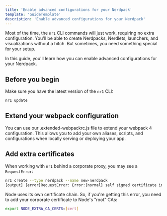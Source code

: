 ```yaml
---
title: 'Enable advanced configurations for your Nerdpack'
template: 'GuideTemplate'
description: 'Enable advanced configurations for your Nerdpack'
---
```


<Intro>

Most of the time, the `nr1` CLI commands will just work, requiring no extra configuration. You'll be able to create Nerdpacks, Nerdlets, launchers, and visualizations without a hitch. But sometimes, you need something special for your setup.

In this guide, you'll learn how you can enable advanced configurations for your Nerdpack.

</Intro>

## Before you begin

Make sure you have the latest version of the `nr1` CLI:

```sh
nr1 update
```

## Extend your webpack configuration

You can use our .extended-webpackrc.js file to extend your webpack 4 configuration. This allows you to add your own aliases, scripts, and configurations when locally serving or deploying your app.

## Add extra certificates

When working with `nr1` behind a corporate proxy, you may see a `RequestError`:

```sh
nr1 create --type nerdpack --name new-nerdpack
[output] {error}RequestError: Error:{normal} self signed certificate in certificate chain
```

Node uses its own certificate chain. So, if you're getting this error, you need to add your corporate certificate to Node's "root" CAs:

```sh
export NODE_EXTRA_CA_CERTS=[cert]
```
